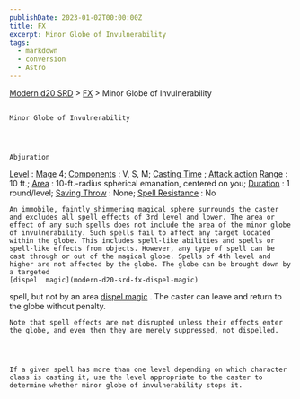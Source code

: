 ```yaml
---
publishDate: 2023-01-02T00:00:00Z
title: FX
excerpt: Minor Globe of Invulnerability
tags:
  - markdown
  - conversion
  - Astro
---
```


[Modern d20 SRD](/#modernD20) > [FX](modern-d20-srd-fx-index) > Minor Globe of Invulnerability

##

    Minor Globe of Invulnerability




    Abjuration

[Level](modern-d20-srd-fx-level)
:
[Mage](modern-d20-srd-classes-advanced-mage)
4;
[Components](modern-d20-srd-fx-components)
: V, S, M;
[Casting Time](modern-d20-srd-fx-casting-time)
;
[Attack action](modern-d20-srd-combat-attack-actions)
[Range](modern-d20-srd-fx-range)
: 10 ft.;
[Area](modern-d20-srd-fx-area)
: 10-ft.-radius spherical emanation, centered on you;
[Duration](modern-d20-srd-fx-duration)
: 1 round/level;
[Saving Throw](modern-d20-srd-basics-saving-throws)
: None;
[Spell Resistance](modern-d20-srd-special-abilities-spell-resistance)
: No

    An immobile, faintly shimmering magical sphere surrounds the caster and excludes all spell effects of 3rd level and lower. The area or effect of any such spells does not include the area of the minor globe of invulnerability. Such spells fail to affect any target located within the globe. This includes spell-like abilities and spells or spell-like effects from objects. However, any type of spell can be cast through or out of the magical globe. Spells of 4th level and higher are not affected by the globe. The globe can be brought down by a targeted
    [dispel  magic](modern-d20-srd-fx-dispel-magic)
spell, but not by an area
[dispel magic](modern-d20-srd-fx-dispel-magic)
. The caster can leave and return to the globe without penalty.

    Note that spell effects are not disrupted unless their effects enter the globe, and even then they are merely suppressed, not dispelled.




    If a given spell has more than one level depending on which character class is casting it, use the level appropriate to the caster to determine whether minor globe of invulnerability stops it.

